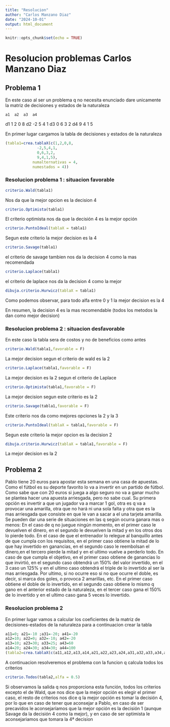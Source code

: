 ```yaml
---
title: "Resolucion"
author: "Carlos Manzano Diaz"
date: "2024-10-01"
output: html_document
---
```


```r
knitr::opts_chunk$set(echo = TRUE)
```

# Resolucion problemas Carlos Manzano Diaz
## Problema 1
En este caso al ser un problema q no necesita enunciado dare unicamente la matriz
de decisiones y estados de la naturaleza

    a1  a2  a3  a4  
d1  1   2   0   8
d2  -2  5   4   1
d3  0   6   3   2
d4  9   4   1   5

En primer lugar cargamos la tabla de decisiones y estados de la naturaleza
```r
(tabla1=crea.tablaX(c(1,2,0,8,
              -2,5,4,1,
              0,6,3,2,
              9,4,1,5),
            numalternativas = 4,
            numestados = 4))
```

### Resolucion problema 1 : situacion favorable
```r
criterio.Wald(tabla1)
```
Nos da que la mejor opcion es la decision 4

```r
criterio.Optimista(tabla1)
```
El criterio optimista nos da que la decisión 4 es la mejor opción

```r
criterio.PuntoIdeal(tablaX = tabla1)
```
Segun este criterio la mejor decision es la 4

```r
criterio.Savage(tabla1)
```
el criterio de savage tambien nos da la decision 4 como la mas recomendada

```r
criterio.Laplace(tabla1)
```
el criterio de laplace nos da la decision 4 como la mejor

```r
dibuja.criterio.Hurwicz(tablaX = tabla1)
```
Como podemos observar, para todo alfa entre 0 y 1 la mejor decision es la 4

En resumen, la decision 4 es la mas recomendable (todos los metodos la dan como mejor decision)

### Resolucion problema 2 : situacion desfavorable
En este caso la tabla sera de costos y no de beneficios como antes

```r
criterio.Wald(tabla1,favorable = F)
```
La mejor decision segun el criterio de wald es la 2

```r
criterio.Laplace(tabla1,favorable = F)
```
La mejor decision es la 2 segun el criterio de Laplace

```r
criterio.Optimista(tabla1,favorable = F)
```
La mejor decision segun este criterio es la 2

```r
criterio.Savage(tabla1,favorable = F)
```
Este criterio nos da como mejores opciones la 2 y la 3

```r
criterio.PuntoIdeal(tablaX = tabla1,favorable = F)
```
Segun este criterio la mejor opcion es la decision 2

```r
dibuja.criterio.Hurwicz(tablaX = tabla1,favorable = F)
```
La mejor decision es la 2

## Problema 2

Pablo tiene 20 euros para apostar esta semana en una casa de apuestas. Como el fútbol es su deporte 
favorito lo va a invertir en un partido de fútbol. Como sabe que con 20 euros si juega a algo seguro no va a ganar mucho se plantea hacer una apuesta arriesgada, pero no sabe cual.
Su primera opción es invertir a que un jugador va a marcar 1 gol, otra es q va a provocar una amarilla,
otra que no hará ni una sola falta y otra que es la mas arriesgada que consiste en que le van a sacar a el una tarjeta amarilla.
Se pueden dar una serie de situaciones en las q según ocurra ganara mas o menos:
En el caso de q no juegue ningún momento, en el primer caso le devuelven el dinero, en el segundo le devuelven la mitad y en los otros dos lo pierde todo. En el caso de que el entrenador lo relegue al banquillo antes de que cumpla con los requisitos, en el primer caso obtiene la mitad de lo que hay invertido en ganancias, en el segundo caso le reembolsan el dinero,en el tercero pierde la mitad y en el ultimo vuelve a perderlo todo. En caso de que cumpla el objetivo, en el primer caso obtiene de ganancias lo que invirtió, en el segundo caso obtendrá un 150% del valor invertido, en el 3 caso un 125% y en el ultimo
caso obtendrá el triple de lo invertido al ser la mas arriesgada. Por ultimo, si no ocurre eso si no que ocurre el doble, es decir, si marca dos goles, o provoca 2 amarillas, etc. En el primer caso obtiene el doble de lo invertido, en el segundo caso obtiene lo mismo q gano en el anterior estado de la naturaleza, en el tercer caso
gana el 150% de lo invertido y en el ultimo caso gana 5 veces lo invertido.

### Resolucion problema 2

En primer lugar vamos a calcular los coeficientes de la matriz de decisiones-estados de la naturaleza para
a continuacion crear la tabla
```r
a11=0; a21=-10 ;a31=-20; a41=-20
a12=10; a22=0; a32=-10; a42=-20
a13=10; a23=30; a33=25; a43=60
a14=20; a24=30; a34=30; a44=100
(tabla2=crea.tablaX(c(a11,a12,a13,a14,a21,a22,a23,a24,a31,a32,a33,a34,a41,a42,a43,a44),numalternativas = 4,numestados = 4))
```
A continuacion resolveremos el problema con la funcion q calcula todos los criterios
```r
criterio.Todos(tabla2,alfa = 0.5)
```
Si observamos la salida q nos proporciona esta función, todos los criterios excepto el de Wald, que nos dice que la mejor opción es elegir el primer caso, el resto de criterios nos dice q la mejor opción es tomar la decisión 4, por lo que en caso de tener que aconsejar a Pablo, en caso de ser precavidos le aconsejaríamos
que la mejor opción es la decisión 1 (aunque Savage da la decisión 4 como la mejor), y en caso de ser optimista le aconsejariamos que tomara la 4ª decision
